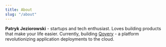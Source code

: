 ```yaml
---
title: About
slug: "/about"
---
```


**Patryk Jeziorowski** - startups and tech enthusiast. Loves building products that make your life easier.
Currently, building [Qovery](https://qovery.com) - a platform revolutionizing application deployments to the cloud.
